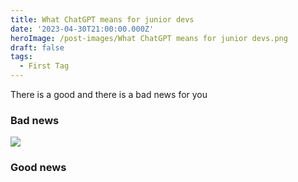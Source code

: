 ```yaml
---
title: What ChatGPT means for junior devs
date: '2023-04-30T21:00:00.000Z'
heroImage: /post-images/What ChatGPT means for junior devs.png
draft: false
tags:
  - First Tag
---
```


There is a good and there is a bad news for you

### Bad news

![](</post-images/ChatGPT means for junior devs.png>)

### Good news

###
